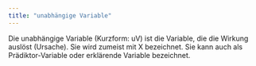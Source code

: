 ```yaml
---
title: "unabhängige Variable"
---
```


Die unabhängige Variable (Kurzform: uV) ist die Variable, die die Wirkung auslöst (Ursache). Sie wird zumeist mit X bezeichnet. Sie kann auch als Prädiktor-Variable oder erklärende Variable bezeichnet.


